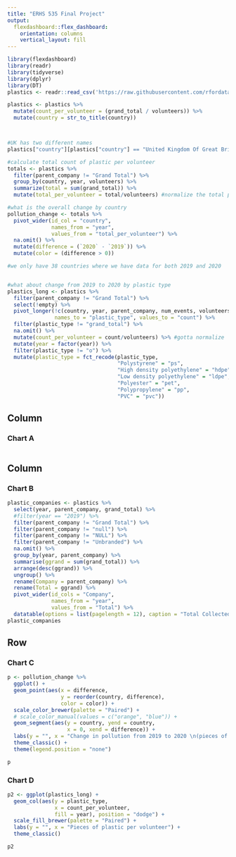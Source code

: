 ```yaml
---
title: "ERHS 535 Final Project"
output: 
  flexdashboard::flex_dashboard:
    orientation: columns
    vertical_layout: fill
---
```


```r
library(flexdashboard)
library(readr)
library(tidyverse)
library(dplyr)
library(DT)
plastics <- readr::read_csv('https://raw.githubusercontent.com/rfordatascience/tidytuesday/master/data/2021/2021-01-26/plastics.csv')
```


```r
plastics <- plastics %>%
  mutate(count_per_volunteer = (grand_total / volunteers)) %>%
  mutate(country = str_to_title(country))



#UK has two different names
plastics["country"][plastics["country"] == "United Kingdom Of Great Britain & Northern Ireland"] <- "United Kingdom"

#calculate total count of plastic per volunteer
totals <- plastics %>%
  filter(parent_company != "Grand Total") %>%
  group_by(country, year, volunteers) %>%
  summarize(total = sum(grand_total)) %>%
  mutate(total_per_volunteer = total/volunteers) #normalize the total plastic by the number of volunteers that year

#what is the overall change by country 
pollution_change <- totals %>%
  pivot_wider(id_col = "country", 
              names_from = "year", 
              values_from = "total_per_volunteer") %>%
  na.omit() %>%
  mutate(difference = (`2020` - `2019`)) %>%
  mutate(color = (difference > 0))

#we only have 38 countries where we have data for both 2019 and 2020


#what about change from 2019 to 2020 by plastic type
plastics_long <- plastics %>%
  filter(parent_company != "Grand Total") %>%
  select(!empty) %>%
  pivot_longer(!c(country, year, parent_company, num_events, volunteers), 
               names_to = "plastic_type", values_to = "count") %>%
  filter(plastic_type != "grand_total") %>%
  na.omit() %>%
  mutate(count_per_volunteer = count/volunteers) %>% #gotta normalize
  mutate(year = factor(year)) %>%
  filter(plastic_type != "o") %>%
  mutate(plastic_type = fct_recode(plastic_type, 
                                   "Polystyrene" = "ps",
                                   "High density polyethylene" = "hdpe",
                                   "Low density polyethylene" = "ldpe",
                                   "Polyester" = "pet", 
                                   "Polypropylene" = "pp",
                                   "PVC" = "pvc"))


```

Column {data-width=650}
-----------------------------------------------------------------------

### Chart A

```r

```

Column {data-width=350}
-----------------------------------------------------------------------

### Chart B

```r
plastic_companies <- plastics %>%
  select(year, parent_company, grand_total) %>%
  #filter(year == "2019") %>%
  filter(parent_company != "Grand Total") %>%
  filter(parent_company != "null") %>%
  filter(parent_company != "NULL") %>%
  filter(parent_company != "Unbranded") %>%
  na.omit() %>%
  group_by(year, parent_company) %>%
  summarise(ggrand = sum(grand_total)) %>%
  arrange(desc(ggrand)) %>%
  ungroup() %>%
  rename(Company = parent_company) %>%
  rename(Total = ggrand) %>%
  pivot_wider(id_cols = "Company",
              names_from = "year",
              values_from = "Total") %>%
  datatable(options = list(pagelength = 12), caption = "Total Collected Pieces of Plastic Pollution per Top 20 Companies in 2019")
plastic_companies
```

Row {.tabset .tabset-fade}
-------------------------------------

### Chart C

```r
p <- pollution_change %>%
  ggplot() +
  geom_point(aes(x = difference, 
                 y = reorder(country, difference),
                 color = color)) +
  scale_color_brewer(palette = "Paired") +
  # scale_color_manual(values = c("orange", "blue")) +
  geom_segment(aes(y = country, yend = country,
                   x = 0, xend = difference)) +
  labs(y = "", x = "Change in pollution from 2019 to 2020 \n(pieces of plastic per volunteer)") +
  theme_classic() +
  theme(legend.position = "none")

p
```

### Chart D

```r
p2 <- ggplot(plastics_long) +
  geom_col(aes(y = plastic_type,
               x = count_per_volunteer, 
               fill = year), position = "dodge") +
  scale_fill_brewer(palette = "Paired") +
  labs(y = "", x = "Pieces of plastic per volunteer") +
  theme_classic()

p2
```

